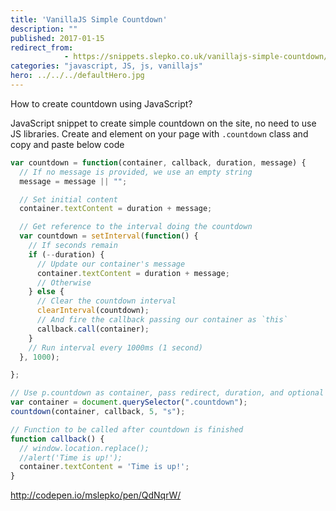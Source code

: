 ```yaml
---
title: 'VanillaJS Simple Countdown'
description: ""
published: 2017-01-15
redirect_from:
            - https://snippets.slepko.co.uk/vanillajs-simple-countdown/
categories: "javascript, JS, js, vanillajs"
hero: ../../../defaultHero.jpg
---
```

How to create countdown using JavaScript?

JavaScript snippet to create simple countdown on the site, no need to use JS libraries. Create and element on your page with `.countdown` class and copy and paste below code

```javascript
var countdown = function(container, callback, duration, message) {
  // If no message is provided, we use an empty string
  message = message || "";

  // Set initial content
  container.textContent = duration + message;

  // Get reference to the interval doing the countdown
  var countdown = setInterval(function() {
    // If seconds remain
    if (--duration) {
      // Update our container's message
      container.textContent = duration + message;
      // Otherwise
    } else {
      // Clear the countdown interval
      clearInterval(countdown);
      // And fire the callback passing our container as `this`
      callback.call(container);
    }
    // Run interval every 1000ms (1 second)
  }, 1000);

};

// Use p.countdown as container, pass redirect, duration, and optional message
var container = document.querySelector(".countdown");
countdown(container, callback, 5, "s");

// Function to be called after countdown is finished
function callback() {
  // window.location.replace();
  //alert('Time is up!');
  container.textContent = 'Time is up!';
}
```

http://codepen.io/mslepko/pen/QdNqrW/
